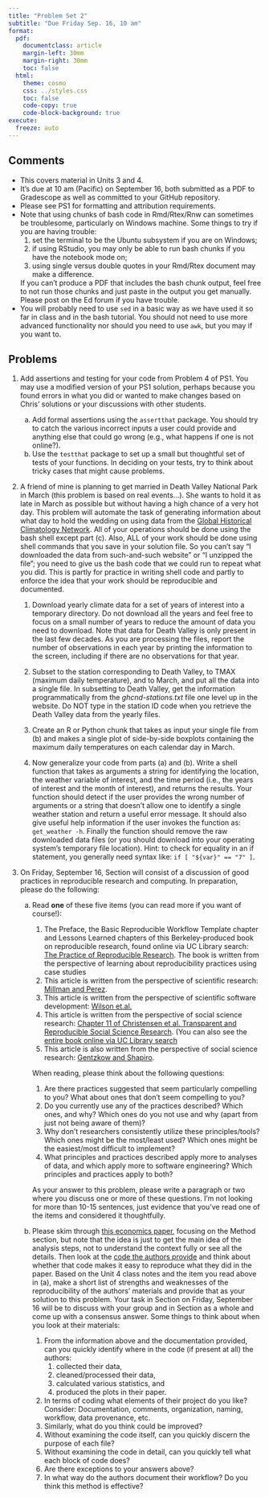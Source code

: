 ```yaml
---
title: "Problem Set 2"
subtitle: "Due Friday Sep. 16, 10 am"
format:
  pdf:
    documentclass: article
    margin-left: 30mm
    margin-right: 30mm
    toc: false
  html:
    theme: cosmo
    css: ../styles.css
    toc: false
    code-copy: true
    code-block-background: true
execute:
  freeze: auto
---
```



## Comments

- This covers material in Units 3 and 4.
- It's due at 10 am (Pacific) on September 16, both submitted as a PDF to Gradescope as well as committed to your GitHub repository.
- Please see PS1 for formatting and attribution requirements.
- Note that using chunks of bash code in Rmd/Rtex/Rnw can sometimes be troublesome, particularly on Windows machine. Some things to try if you are having trouble:
   1. set the terminal to be the Ubuntu subsystem if you are on Windows;
   2. if using RStudio, you may only be able to run bash chunks if you have the notebook mode on;
   3. using single versus double quotes in your Rmd/Rtex document may make a difference.

   If you can't produce a PDF that includes the bash chunk output, feel free to not run those chunks and just paste in the output you get manually. Please post on the Ed forum if you have trouble.
- You will probably need to use `sed` in a basic way as we have used it so far in class and in the bash tutorial. You should not need to use more advanced functionality nor should you need to use `awk`, but you may if you want to.

## Problems

1. Add assertions and testing for your code from Problem 4 of PS1. You may use a modified version of your PS1 solution, perhaps because you found errors in what you did or wanted to make changes based on Chris' solutions or your discussions with other students.
   a. Add formal assertions using the `assertthat` package. You should try to catch the various incorrect inputs a user could provide and anything else that could go wrong (e.g., what happens if one is not online?).
   b. Use the `testthat` package to set up a small but thoughtful set of tests of your functions. In deciding on your tests, try to think about tricky cases that might cause problems.

2. A friend of mine is planning to get married in Death Valley National
    Park in March (this problem is based on real events...). She
    wants to hold it as late in March as possible but without having a
    high chance of a very hot day. This problem will automate the task
    of generating information about what day to hold the wedding on
    using data from the [Global Historical Climatology Network](https://www1.ncdc.noaa.gov/pub/data/ghcn/daily/by_year).
    All of your operations should be done using the bash shell except
    part (c). Also, ALL of your work should be done using shell commands
    that you save in your solution file. So you can't say "I downloaded
    the data from such-and-such website" or "I unzipped the file"; you
    need to give us the bash code that we could run to repeat what you
    did. This is partly for practice in writing shell code and partly to
    enforce the idea that your work should be reproducible and
    documented.

    1.  Download yearly climate data for a set of years of interest into
        a temporary directory. Do
        not download all the years and feel free to focus on a small
        number of years to reduce the amount of data you need to
        download. Note that data for Death Valley is only present in the
        last few decades. As you are processing the files, report the
        number of observations in each year by printing the information
        to the screen, including if there are no observations for that
        year.

    2.  Subset to the station corresponding to Death Valley, to TMAX
        (maximum daily temperature), and to March, and put all the data
        into a single file. In subsetting to Death Valley, get the
        information programmatically from the *ghcnd-stations.txt* file
        one level up in the website. Do NOT type in the station ID code
        when you retrieve the Death Valley data from the yearly files.

    3.  Create an R or Python chunk that takes as input your single file from (b)
        and makes a single plot of side-by-side boxplots containing the
        maximum daily temperatures on each calendar day in March.

    4.  Now generalize your code from parts (a) and (b). Write a shell
        function that takes as arguments a string for identifying the
        location, the weather variable of interest, and the time period
        (i.e., the years of interest and the month of interest), and
        returns the results. Your function should detect if the user
        provides the wrong number of arguments or a string that doesn't
        allow one to identify a single weather station and return a
        useful error message. It should also give useful help
        information if the user invokes the function as: `get_weather -h`. Finally the function should remove the raw downloaded data
        files (or you should download into your operating system's temporary file location). Hint: to check for equality in an if statement, you generally
        need syntax like: `if [ "${var}" == "7" ]`.

3. On Friday, September 16, Section will consist of a discussion of
    good practices in reproducible research and computing. In
    preparation, please do the following:
    a.  Read **one** of these five items (you can read more if you want
        of course!):
        1.  The Preface, the Basic Reproducible Workflow Template
            chapter and Lessons Learned chapters of this
            Berkeley-produced book on reproducible research, found
            online via UC Library search: [The Practice of Reproducible
            Research](https://www.degruyter.com/document/doi/10.1525/9780520967779/html#contents). The book is written from the perspective of learning about reproducibility practices using case studies
        2.  This article is written from the perspective of scientific research: [Millman and Perez](https://www.taylorfrancis.com/chapters/edit/10.1201/9781315373461-6/developing-open-source-scientific-practice-jarrod-millman-fernando-p%C3%A9rez).
        3.  This article is written from the perspective of scientific software development: [Wilson et.al.](https://arxiv.org/pdf/1210.0530v3.pdf)
        4.  This article is written from the perspective of social science research:  [Chapter 11 of Christensen et al. Transparent and
            Reproducible Social Science Research](https://bcourses.berkeley.edu/files/81180857). (You can also see the [entire book online via UC Library
            search](https://california.degruyter.com/view/title/568658?tab_body=toc>.)
        5.  This article is also written from the perspective of social science research: [Gentzkow and Shapiro](https://web.stanford.edu/~gentzkow/research/CodeAndData.pdf).

        When reading, please think about the following questions:

        1.  Are there practices suggested that seem particularly
            compelling to you? What about ones that don't seem
            compelling to you?
        2.  Do you currently use any of the practices described? Which
            ones, and why? Which ones do you not use and why (apart from
            just not being aware of them)?
        3.  Why don't researchers consistently utilize these
            principles/tools? Which ones might be the most/least used?
            Which ones might be the easiest/most difficult to implement?
        4.  What principles and practices described apply more to
            analyses of data, and which apply more to software
            engineering? Which principles and practices apply to both?

        As your answer to this problem, please write a paragraph or two
        where you discuss one or more of these questions. I'm not
        looking for more than 10-15 sentences, just evidence that you've
        read one of the items and considered it thoughtfully.

    b.  Please skim through [this economics paper](https://journals.sagepub.com/doi/full/10.1177/0042098016668783), focusing on the Method section, but note that the idea is
        just to get the main idea of the analysis steps, not to
        understand the context fully or see all the details. Then look
        at the [code the authors provide](https://github.com/andykrause/hhLocation) and think about
        whether that code makes it easy to reproduce what they did in
        the paper. Based on the Unit 4 class notes and the item you read above
        in (a), make a short list of strengths and weaknesses of the
        reproducibility of the authors' materials and provide that as
        your solution to this problem. Your task in Section on Friday,
        September 16 will be to discuss with your group and in Section
        as a whole and come up with a consensus answer.
        Some things to think about when you look at their materials:

        1.  From the information above and the documentation provided,
            can you quickly identify where in the code (if present at
            all) the authors:
            1.  collected their data,
            2.  cleaned/processed their data,
            3.  calculated various statistics, and
            4.  produced the plots in their paper.
        2.  In terms of coding what elements of their project do you
            like? Consider: Documentation, comments, organization,
            naming, workflow, data provenance, etc.
        3.  Similarly, what do you think could be improved?
        4.  Without examining the code itself, can you quickly discern
            the purpose of each file?
        5.  Without examining the code in detail, can you quickly tell
            what each block of code does?
        6.  Are there exceptions to your answers above?
        7.  In what way do the authors document their workflow? Do you
            think this method is effective?

